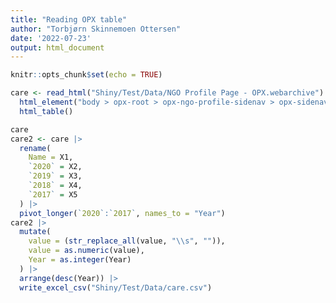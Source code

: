 ```yaml
---
title: "Reading OPX table"
author: "Torbjørn Skinnemoen Ottersen"
date: '2022-07-23'
output: html_document
---
```


```r
knitr::opts_chunk$set(echo = TRUE)
```

```r
care <- read_html("Shiny/Test/Data/NGO Profile Page - OPX.webarchive") |> 
  html_element("body > opx-root > opx-ngo-profile-sidenav > opx-sidenav > div > mat-drawer-container > mat-drawer-content > div > opx-ngo-profile > opx-ngo-financial > div") |> 
  html_table()

care
care2 <- care |> 
  rename(
    Name = X1,
    `2020` = X2,
    `2019` = X3,
    `2018` = X4,
    `2017` = X5
  ) |> 
  pivot_longer(`2020`:`2017`, names_to = "Year")
care2 |> 
  mutate(
    value = (str_replace_all(value, "\\s", "")),
    value = as.numeric(value),
    Year = as.integer(Year)
  ) |> 
  arrange(desc(Year)) |> 
  write_excel_csv("Shiny/Test/Data/care.csv")
```

